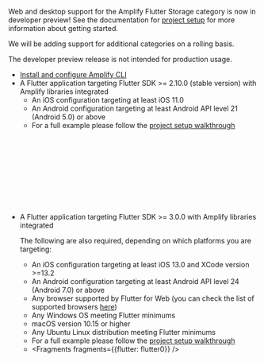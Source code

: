 <Callout warning>

Web and desktop support for the Amplify Flutter Storage category is now in developer preview!  See the documentation for [project setup](/lib/project-setup/create-application) for more information about getting started.

We will be adding support for additional categories on a rolling basis.

The developer preview release is not intended for production usage.

</Callout>


<BlockSwitcher>

<Block name="Stable (Mobile)">

* [Install and configure Amplify CLI](https://docs.amplify.aws/cli/start/install)
* A Flutter application targeting Flutter SDK >= 2.10.0 (stable version) with Amplify libraries integrated
  * An iOS configuration targeting at least iOS 11.0
  * An Android configuration targeting at least Android API level 21 (Android 5.0) or above
  * For a full example please follow the [project setup walkthrough](/lib/project-setup/create-application)
<br/><br/>
<br/><br/>
<br/><br/>
<br/><br/>
<br/><br/>

</Block>

<Block name = "Developer Preview (Mobile, Web & Desktop)">

* A Flutter application targeting Flutter SDK >= 3.0.0 with Amplify libraries integrated

  The following are also required, depending on which platforms you are targeting:

  * An iOS configuration targeting at least iOS 13.0 and XCode version >=13.2
  * An Android configuration targeting at least Android API level 24 (Android 7.0) or above
  * Any browser supported by Flutter for Web (you can check the list of supported browsers [here](https://docs.flutter.dev/development/platform-integration/web/faq#which-web-browsers-are-supported-by-flutter))
  * Any Windows OS meeting Flutter minimums
  * macOS version 10.15 or higher
  * Any Ubuntu Linux distribution meeting Flutter minimums
  * For a full example please follow the [project setup walkthrough](/lib/project-setup/create-application)
  * <Fragments fragments={{flutter: flutter0}} />

</Block>

</BlockSwitcher>